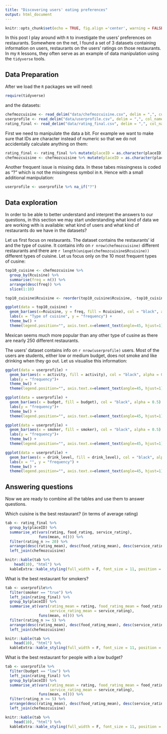 ```yaml
---
title: "Discovering users' eating preferences"
output: html_document
---
```


```r
knitr::opts_chunk$set(echo = TRUE, fig.align ='center', warning = FALSE, message = FALSE)
```

In this post I play around with `R` to investigate the users' preferences on restaurants. Somewhere on the net, I found a set of 3 datasets containing information on users, restaurants on the users' ratings on those restaurants. In my `R` lessons, they often serve as an example of data manipulation using the `tidyverse` tools.



## Data Preparation

After we load the `R` packages we will need:

```r
require(tidyverse)
```

and the datasets:

```r
chefmozcuisine <- read_delim("data/chefmozcuisine.csv", delim = ",", col_names = T)
userprofile <- read_delim("data/userprofile.csv", delim = ",", col_names = T)
rating_final <- read_delim("data/rating_final.csv", delim = ",", col_names = T)
```


First we need to manipulate the data a bit. For example we want to make sure that IDs are character instead of numeric so that we do not accidentally calculate anything on them:

```r
rating_final <- rating_final %>% mutate(placeID = as.character(placeID))
chefmozcuisine <- chefmozcuisine %>% mutate(placeID = as.character(placeID))
```

Another frequent issue is missing data. In these tabes missingness is coded as "?" which is not the missingness symbol in `R`. Hence with a small additional manipulation:

```r
userprofile <- userprofile %>% na_if("?")
```

## Data exploration

In order to be able to better understand and interpret the answers to our questions, in this section we may start understanding what kind of data we are working with is available: what kind of users and what kind of restaurants do we have in the datasets?

Let us first focus on restaurants. The dataset contains the restaurants' id and the type of cusine. It contains info on `r nrow(chefmozcuisine)` different restaurants and there are `r length(unique(chefmozcuisine$Rcuisine))` different types of cuisine. Let us focus only on the 10 most frequent types of cusine:

```r
top10_cuisine <- chefmozcuisine %>% 
  group_by(Rcuisine) %>%
  summarise(freq = n()) %>%
  arrange(desc(freq)) %>%
  slice(1:10) 

top10_cuisine$Rcuisine <- reorder(top10_cuisine$Rcuisine, -top10_cuisine$freq)

ggplot(data = top10_cuisine) +
  geom_bar(aes(x=Rcuisine, y = freq, fill = Rcuisine), col = "black", alpha = 0.5, stat = "identity") +
  labs(x = "Type of cuisine", y = "frequency") +
  theme_bw() +
  theme(legend.position="", axis.text.x=element_text(angle=45, hjust=1))

```

Mexican seems much more popular than any other type of cusine as there are nearly 250 different restaurants.

The users' dataset contains info on `r nrow(userprofile)` users. Most of the users are students, either low or medium budget, does not smoke and like drinking when they go out. Let us visualise this information:

```r
ggplot(data = userprofile) +
  geom_bar(aes(x = activity, fill = activity), col = "black", alpha = 0.5)+
  labs(y = "frequency")+
  theme_bw() +
  theme(legend.position="", axis.text.x=element_text(angle=45, hjust=1))
```

```r
ggplot(data = userprofile) +
  geom_bar(aes(x = budget, fill = budget), col = "black", alpha = 0.5) +
  labs(y = "frequency")+
  theme_bw() +
  theme(legend.position="", axis.text.x=element_text(angle=45, hjust=1))
```

```r
ggplot(data = userprofile) +
  geom_bar(aes(x = smoker, fill = smoker), col = "black", alpha = 0.5) +
  labs(y = "frequency")+
  theme_bw() +
  theme(legend.position="", axis.text.x=element_text(angle=45, hjust=1))
```

```r
ggplot(data = userprofile) +
  geom_bar(aes(x = drink_level, fill = drink_level), col = "black", alpha = 0.5) +
  labs(x = "", y = "frequency") +
  theme_bw() +
  theme(legend.position="", axis.text.x=element_text(angle=45, hjust=1))
```


## Answering questions

Now we are ready to combine all the tables and use them to answer questions. 

Which cuisine is the best restaurant? (in terms of average rating)

```r
tab <- rating_final %>% 
  group_by(placeID) %>%
  summarise_at(vars(rating, food_rating, service_rating), 
               funs(mean, n())) %>%
  filter(rating_n >= 20) %>%
  arrange(desc(rating_mean), desc(food_rating_mean), desc(service_rating_mean)) %>%
  left_join(chefmozcuisine) 

knitr::kable(tab %>%
    head(10), "html") %>%
  kableExtra::kable_styling(full_width = F, font_size = 11, position = "center")

```


What is the best restaurant for smokers?

```r
tab <- userprofile%>% 
  filter(smoker == "true") %>%
  left_join(rating_final) %>%
  group_by(placeID) %>%
  summarise_at(vars(rating_mean = rating, food_rating_mean = food_rating, 
                    service_rating_mean = service_rating), 
               funs(mean, n())) %>%
  filter(rating_n >= 5) %>%
  arrange(desc(rating_mean), desc(food_rating_mean), desc(service_rating_mean)) %>%
  left_join(chefmozcuisine) 

knitr::kable(tab %>%
    head(10), "html") %>%
  kableExtra::kable_styling(full_width = F, font_size = 11, position = "center")
```

What is the best restaurant for people with a low budget?

```r
tab <- userprofile %>% 
  filter(budget == "low") %>%
  left_join(rating_final) %>%
  group_by(placeID) %>%
  summarise_at(vars(rating_mean = rating, food_rating_mean = food_rating, 
                    service_rating_mean = service_rating), 
               funs(mean, n())) %>%
  filter(rating_n >= 5) %>%
  arrange(desc(rating_mean), desc(food_rating_mean), desc(service_rating_mean)) %>%
  left_join(chefmozcuisine) 

knitr::kable(tab %>%
    head(10), "html") %>%
  kableExtra::kable_styling(full_width = F, font_size = 11, position = "center")
```
